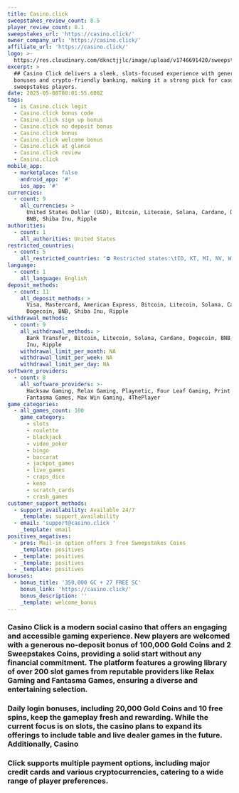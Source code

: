 ```yaml
---
title: Casino.click
sweepstakes_review_count: 8.5
player_review_count: 8.1
sweepstakes_url: 'https://casino.click/'
owner_company_url: 'https://casino.click/'
affiliate_url: 'https://casino.click/'
logo: >-
  https://res.cloudinary.com/dknctjjlc/image/upload/v1746691420/sweepstakes/casinoclick_tmgv6s.svg
excerpt: >
  ## Casino Click delivers a sleek, slots-focused experience with generous daily
  bonuses and crypto-friendly banking, making it a strong pick for casual
  sweepstakes players.
date: 2025-05-08T08:01:55.608Z
tags:
  - is Casino.click legit
  - Casino.click bonus code
  - Casino.click sign up bonus
  - Casino.click no deposit bonus
  - Casino.click bonus
  - Casino.click welcome bonus
  - Casino.click at glance
  - Casino.click review
  - Casino.click
mobile_app:
  - marketplace: false
    android_app: '#'
    ios_app: '#'
currencies:
  - count: 9
    all_currencies: >
      United States Dollar (USD), Bitcoin, Litecoin, Solana, Cardano, Dogecoin,
      BNB, Shiba Inu, Ripple
authorities:
  - count: 1
    all_authorities: United States
restricted_countries:
  - count: 5
    all_restricted_countries: "⛔️ Restricted states:\tID, KT, MI, NV, WA"
language:
  - count: 1
    all_language: English
deposit_methods:
  - count: 11
    all_deposit_methods: >
      Visa, Mastercard, American Express, Bitcoin, Litecoin, Solana, Cardano,
      Dogecoin, BNB, Shiba Inu, Ripple
withdrawal_methods:
  - count: 9
    all_withdrawal_methods: >
      Bank Transfer, Bitcoin, Litecoin, Solana, Cardano, Dogecoin, BNB, Shiba
      Inu, Ripple
    withdrawal_limit_per_month: NA
    withdrawal_limit_per_week: NA
    withdrawal_limit_per_day: NA
software_providers:
  - count: 8
    all_software_providers: >-
      Hacksaw Gaming, Relax Gaming, Playnetic, Four Leaf Gaming, Print Studios,
      Fantasma Games, Max Win Gaming, 4ThePlayer
game_categories:
  - all_games_count: 100
    game_category:
      - slots
      - roulette
      - blackjack
      - video_poker
      - bingo
      - baccarat
      - jackpot_games
      - live_games
      - craps_dice
      - keno
      - scratch_cards
      - crash_games
customer_support_methods:
  - support_availability: Available 24/7
    _template: support_availability
  - email: 'support@casino.click '
    _template: email
positives_negatives:
  - pros: Mail-in option offers 3 free Sweepstakes Coins
    _template: positives
  - _template: positives
  - _template: positives
  - _template: positives
bonuses:
  - bonus_title: '350,000 GC + 27 FREE SC'
    bonus_link: 'https://casino.click/'
    bonus_description: ''
    _template: welcome_bonus
---
```


### Casino Click is a modern social casino that offers an engaging and accessible gaming experience. New players are welcomed with a generous no-deposit bonus of 100,000 Gold Coins and 2 Sweepstakes Coins, providing a solid start without any financial commitment. The platform features a growing library of over 200 slot games from reputable providers like Relax Gaming and Fantasma Games, ensuring a diverse and entertaining selection. 

### Daily login bonuses, including 20,000 Gold Coins and 10 free spins, keep the gameplay fresh and rewarding. While the current focus is on slots, the casino plans to expand its offerings to include table and live dealer games in the future. Additionally, Casino 

### Click supports multiple payment options, including major credit cards and various cryptocurrencies, catering to a wide range of player preferences.
